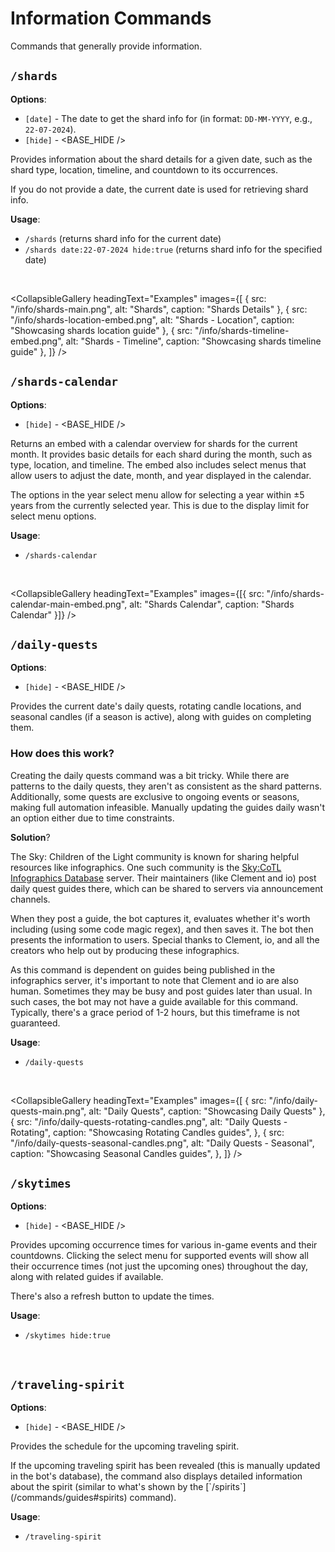 
# Information Commands

Commands that generally provide information.

## `/shards`

**Options**:

- `[date]` - The date to get the shard info for (in format: `DD-MM-YYYY`, e.g., `22-07-2024`).
- `[hide]` - <BASE_HIDE />

Provides information about the shard details for a given date, such as the shard type, location, timeline, and countdown to its occurrences.

<Callout type="info">If you do not provide a date, the current date is used for retrieving shard info.</Callout>

**Usage**:

- `/shards` (returns shard info for the current date)
- `/shards date:22-07-2024 hide:true` (returns shard info for the specified date)

<br />

<CollapsibleGallery
  headingText="Examples"
  images={[
    { src: "/info/shards-main.png", alt: "Shards", caption: "Shards Details" },
    { src: "/info/shards-location-embed.png", alt: "Shards - Location", caption: "Showcasing shards location guide" },
    { src: "/info/shards-timeline-embed.png", alt: "Shards - Timeline", caption: "Showcasing shards timeline guide" },
  ]}
/>

## `/shards-calendar`

**Options**:

- `[hide]` - <BASE_HIDE />

Returns an embed with a calendar overview for shards for the current month. It provides basic details for each shard during the month, such as type, location, and timeline. The embed also includes select menus that allow users to adjust the date, month, and year displayed in the calendar.

<Callout type="info">
  The options in the year select menu allow for selecting a year within ±5 years from the currently selected year. This is due to
  the display limit for select menu options.
</Callout>

**Usage**:

- `/shards-calendar`

<br />

<CollapsibleGallery
  headingText="Examples"
  images={[{ src: "/info/shards-calendar-main-embed.png", alt: "Shards Calendar", caption: "Shards Calendar" }]}
/>

## `/daily-quests`

**Options**:

- `[hide]` - <BASE_HIDE />

Provides the current date's daily quests, rotating candle locations, and seasonal candles (if a season is active), along with guides on completing them.

### How does this work?

Creating the daily quests command was a bit tricky. While there are patterns to the daily quests, they aren't as consistent as the shard patterns. Additionally, some quests are exclusive to ongoing events or seasons, making full automation infeasible. Manually updating the guides daily wasn't an option either due to time constraints.

**Solution**?

The Sky: Children of the Light community is known for sharing helpful resources like infographics. One such community is the [Sky:CoTL Infographics Database](https://discord.gg/skyinfographicsdatabase) server. Their maintainers (like Clement and io) post daily quest guides there, which can be shared to servers via announcement channels.

When they post a guide, the bot captures it, evaluates whether it's worth including (using some code magic <Spoiler>regex</Spoiler>), and then saves it. The bot then presents the information to users. Special thanks to Clement, io, and all the creators who help out by producing these infographics.

<Callout>
  As this command is dependent on guides being published in the infographics server, it's important to note that Clement and io
  are also human. Sometimes they may be busy and post guides later than usual. In such cases, the bot may not have a guide
  available for this command. Typically, there's a grace period of 1-2 hours, but this timeframe is not guaranteed.
</Callout>

**Usage**:

- `/daily-quests`

<br />

<CollapsibleGallery
  headingText="Examples"
  images={[
    { src: "/info/daily-quests-main.png", alt: "Daily Quests", caption: "Showcasing Daily Quests" },
    {
      src: "/info/daily-quests-rotating-candles.png",
      alt: "Daily Quests - Rotating",
      caption: "Showcasing Rotating Candles guides",
    },
    {
      src: "/info/daily-quests-seasonal-candles.png",
      alt: "Daily Quests - Seasonal",
      caption: "Showcasing Seasonal Candles guides",
    },
  ]}
/>

## `/skytimes`

**Options**:

- `[hide]` - <BASE_HIDE />

Provides upcoming occurrence times for various in-game events and their countdowns. Clicking the select menu for supported events will show all their occurrence times (not just the upcoming ones) throughout the day, along with related guides if available.

<Callout type="info">There's also a refresh button to update the times.</Callout>

**Usage**:

- `/skytimes hide:true`

<br />
<CollapsibleGallery
  headingText="Examples"
  images={[
    { src: "/info/skytimes-main-embed.png", alt: "Skytimes", caption: "Showcasing in-game event upcoming times" },
    { src: "/info/skytimes-geyser-embed.png", alt: "Skytimes - Geyser", caption: "Geyser all occurences and guide" },
    { src: "/info/skytimes-aurora-embed.png", alt: "Skytimes - Aurora", caption: "Auror's Concert scheduled times" },
  ]}
/>

## `/traveling-spirit`

**Options**:

- `[hide]` - <BASE_HIDE />

Provides the schedule for the upcoming traveling spirit.

<Callout type="info">
  If the upcoming traveling spirit has been revealed (this is manually updated in the bot's database), the command also displays
  detailed information about the spirit (similar to what's shown by the [`/spirits`](/commands/guides#spirits) command).
</Callout>

**Usage**:

- `/traveling-spirit`

<br />
<CollapsibleGallery
  headingText="Examples"
  images={[
    { src: "/info/traveling-spirit-unknown.png", alt: "Traveling Spirit (Unknown)", caption: "Traveling spirit when unknown" },
    { src: "/info/traveling-spirit-known.png", alt: "Traveling Spirit (Known)", caption: "Traveling spirit when known" },
  ]}
/>
